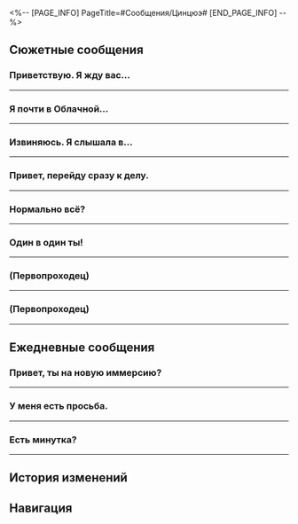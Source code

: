 <%-- [PAGE_INFO]
PageTitle=#Сообщения/Цинцюэ#
[END_PAGE_INFO] --%>
{{Сообщение Инфобокс
|id          = 1201
|Название    = ???
|Изображение = Персонаж Цинцюэ Иконка.png
|Тип         = Персонаж
|Отправитель = Цинцюэ
|ПодписьСоо  = Ты давай работай, а мне играть не мешай
|Фракция     = Лофу Сяньчжоу
}}

==Сюжетные сообщения==
===Приветствую. Я жду вас...===
{{Сообщения
|условие_получения = 
|текст =
:'''Цинцюэ:''' Приветствую. Я жду вас по просьбе Верховной провидицы.
:'''Цинцюэ:''' Уже пора.
:'''Цинцюэ:''' Я пойти пока не могу. У меня важное дело.
:'''Цинцюэ:''' [[Файл:Message Qingque New Friends Bring New Joy.png|256px]]
}}
----

===Я почти в Облачной...===
{{Сообщения
|условие_получения = 
|текст =
:'''Цинцюэ:''' Я почти в Облачной переправе. Давай скорее.
:'''Цинцюэ:''' Не позволяй лентяям браться за это дело. Поторопись.
}}
----

===Извиняюсь. Я слышала в...===
{{Сообщения
|условие_получения = 
|текст =
:'''Цинцюэ:''' Извиняюсь. Я слышала в Комиссии по ремёслам, что ты {{MC|ж=помогла|м=помог}} разобраться с узлами Древа амброзии. Генерал не врал, когда сказал, что ты просто {{MC|м=благодетель|ж=благодетельница}}.
:{Выбор} Это не слишком смахивает на комплимент.
::'''(Первопроходец):''' {{MC|м=Благодетель|ж=Благодетельница}}? Это не слишком смахивает на комплимент.
::'''Цинцюэ:''' Разумеется, комплимент. Я тебе благодарна от всего сердца. Лентяям можно полентяйничать, только когда люди, у которых много дел, занимаются делом.
::'''Цинцюэ:''' Ты же вроде не новичок уже в таких делах, неужели не {{MC|ж=поняла|м=понял}} намёка, когда я тебе присылаю сообщение с кучей комплиментов?
::'''Цинцюэ:''' Намёка типа: «Хм, наверное, ей что-то от меня надо».
::{Выбор} Что тебе от меня надо?
:::'''(Первопроходец):''' Так и что тебе от меня надо?
::{Выбор} Можно притвориться, что не {{MC|ж=поняла|м=понял}}?
:::'''(Первопроходец):''' Давай так, ты удалишь сообщение, и мы сделаем вид, как будто ничего не произошло.
:::'''Цинцюэ:''' Нет!
:{Выбор} У тебя, кажется, ко мне какое-то дело?
::'''(Первопроходец):''' Давай к делу. Что тебе нужно?
::'''Цинцюэ:''' Похоже, тебе уже хорошо знакомы любезности на Сяньчжоу, и ты видишь, когда за ними последует работа.<br />Ума тебе не занимать, {{MC|ж=девушка|м=юноша}}, и, думаю, скоро ты поймёшь три моих базовых принципа, как сделать, чтобы работа приносила счастье.
::'''Цинцюэ:''' У меня к тебе просьба. Помоги, пожалуйста.
:{Выбор} Да, я {{MC|ж=такая|м=такой}}.
::'''(Первопроходец):''' Да, я {{MC|м=отважный, добрый|ж=отважная, добрая}} и люблю помогать другим.
::'''Цинцюэ:''' Здорово! Такой отважный и добрый человек мне точно поможет.
:'''Цинцюэ:''' Помнишь ученика ремесленника по имени Чэнцзе из Комиссии по ремёслам?
:{Выбор} Не могу вспомнить
::'''(Первопроходец):''' Не могу вспомнить
::'''Цинцюэ:''' Если не помнишь, не страшно. Приходи в Комиссию по ремёслам, я тебе покажу.
:{Выбор} Кажется, помню.
::'''(Первопроходец):''' Чэнцзе... Вроде помню.
::'''Цинцюэ:''' Тогда это просто.
:'''Цинцюэ:''' Меня послала сюда госпожа Верховная провидица, чтобы помочь Комиссии по ремёслам в восстановлении после катастрофы.
:'''Цинцюэ:''' Всё идёт хорошо, за исключением ситуации с Чэнцзе, которая выходит за рамки моей работы.
:'''Цинцюэ:''' Можешь приехать ко мне? Я в порту Комиссии по ремёслам.
;{Принятая миссия: Учитель и друг}
}}
----

===Привет, перейду сразу к делу.===
{{Сообщения
|условие_получения = 
|текст =
:'''Цинцюэ:''' Привет, перейду сразу к делу.
:'''Цинцюэ:''' Тебе писал мастер Чэнцзе?
:{Выбор} Кто такой Чэнцзе?
::'''(Первопроходец):''' Кто это, напомни.
::'''Цинцюэ:''' Ого, какая короткая у тебя память.
::'''Цинцюэ:''' Попробую тебе напомнить.
::'''Цинцюэ:''' Мечта учителя.
::'''Цинцюэ:''' Ученик Комиссии по ремёслам.
::'''Цинцюэ:''' Человек, работавший над своей мечтой только три дня.
::{Выбор} Я его не знаю.
:::'''(Первопроходец):''' Прости, я его не знаю.
:::'''Цинцюэ:''' Либо твоя память ограничивается семью секундами, либо ты давно с ним не {{MC|ж=говорила|м=говорил}}, либо ты {{MC|ж=устала|м=устал}} от его лени...
::{Выбор} Мы давно не говорили.
:::'''(Первопроходец):''' Я {{MC|ж=вспомнила|м=вспомнил}} его. Но мы давно не говорили.
:{Выбор} Мы давно не говорили.
::'''(Первопроходец):''' Мы давно не говорили.
:{Выбор} Он сказал ждать новостей.
::'''(Первопроходец):''' Чэнцзе сказал ждать новостей, но так ничего и не прислал.
:'''Цинцюэ:''' Я не дружу с ним близко, но раз уж он играет со мной, я озабочена его душевным состоянием...
:'''Цинцюэ:''' Он сможет играть со мной и дальше?
:'''Цинцюэ:''' В общем, давай его навестим. Буду ждать тебя в Комиссии по ремёслам.
;{Принятая миссия: Учитель и друг: продолжение II}
}}
----

===Нормально всё?===
{{Сообщения
|условие_получения = 
|текст =
:'''(Первопроходец):''' Нормально всё?
:{Выбор} Не ходи пока в Комиссию.
:'''(Первопроходец):''' Не ходи пока в Комиссию по предсказаниям, там может быть опасно.
:'''Цинцюэ:''' ?
:'''Цинцюэ:''' Не волнуйся. Я только что сама всё видела, вышла и сразу написала.
:'''Цинцюэ:''' Так что же именно произошло? Почему никто не работает?
:{Выбор} Короче, охраняй вход.
:'''(Первопроходец):''' Охраняй вход, Цинцюэ. Следи, чтобы никто не входил и не выходил из Комиссии по предсказаниям.
:'''(Первопроходец):''' Береги себя. Мы почти на месте.
:'''Цинцюэ:''' Понятно. Теперь я настоящая привратница.
}}
----

===Один в один ты!===
{{Сообщения
|условие_получения = 
|текст =
:{Выбор} (Отправить фото Цинцюэ)
:'''(Первопроходец):''' Один в один ты!
:'''(Первопроходец):''' [[Файл:Message Цинцюэ 35.png|256px]]
:'''Цинцюэ:''' А в «Небесный нефрит» умеет?
:{Выбор} Вряд ли, посмотри на лапки...
::'''(Первопроходец):''' Вряд ли, посмотри на эти лапки... В них кости не удержать.
::'''Цинцюэ:''' Ну да.
:{Выбор} Об этом я не знаю.
::'''(Первопроходец):''' А в «Небесный нефрит» на космической станции играют разве? Мне кажется, что нет. Но точно не знаю.
::'''Цинцюэ:''' Жаль. Без игры и жизнь не та.
::'''Цинцюэ:''' Ох, там столько людей, легко организовать партию-другую. Жалко очень.
:'''Цинцюэ:''' Поспрашивай там, может, интересно кому.
:'''Цинцюэ:''' Если найдёшь желающих, пусть приезжают на Лофу, будем играть.
}}
----

===(Первопроходец)===
{{Сообщения
|условие_получения = 
|текст =
:'''Цинцюэ:''' (Первопроходец)
:'''Цинцюэ:''' Помоги!! Спаси!
:{Выбор} Что такое?
::'''(Первопроходец):''' Что случилось?
::'''Цинцюэ:''' Ужас, какой ужас!
:{Выбор} Так быстро всё проиграла?
::'''(Первопроходец):''' Так быстро проигралась в пух и прах?
::'''Цинцюэ:''' Как раз нет... Моя беда ещё хуже!
:'''Цинцюэ:''' Просто ужасно! А виной всему моя жадность.
:'''Цинцюэ:''' Если бы я только знала раньше, я была бы внимательнее.
:'''Цинцюэ:''' В общем, (Первопроходец), спаси меня поскорее! Мне здесь всё незнакомо, могу положиться только на тебя, {{MC|ж=сестрёнка|м=братишка}}!
:{Выбор} Где ты?
:'''(Первопроходец):''' Где ты?
:'''Цинцюэ:''' Я... А где я?
:'''Цинцюэ:''' О, я слышала, как они говорят, что мы в отеле Мира грёз.
:'''Цинцюэ:''' Поторопись, а то мне конец.
:'''Цинцюэ:''' Скорее!!!
}}
----

===(Первопроходец)===
{{Сообщения
|условие_получения = 
|текст =
:'''Цинцюэ:''' (Первопроходец)
:'''Цинцюэ:''' Беда...
:'''Цинцюэ:''' Похоже, они хотят заставить меня участвовать в каком-то странном ритуале.
:'''Цинцюэ:''' Спаси...
:{Выбор} Цинцюэ?
:'''(Первопроходец):''' Цинцюэ?
:'''(Первопроходец):''' Цинцюэ? Что случилось? Кто «они»?
}}
----

==Ежедневные сообщения==
===Привет, ты {{MC|ж=зарегистрировалась|м=зарегистрировался}} на новую иммерсию?===
{{Сообщения
|условие_получения = 
|текст=
:'''Цинцюэ:''' Привет, ты {{MC|ж=зарегистрировалась|м=зарегистрировался}} на новую иммерсию?
:'''Цинцюэ:''' Стань моим другом.
:{Выбор} Другом?
::'''(Первопроходец):''' Другом?
::'''Цинцюэ:''' Я зову друзьями всех, кто играет со мной в «Небесный нефрит».
::'''Цинцюэ:''' Но я говорила о новой иммерсии лисьего народа «Нефритовый дух», их я тоже зову друзьями.
:{Выбор} Иммерсия?
::'''(Первопроходец):''' Иммерсия?
::'''Цинцюэ:''' Это новая иммерсия лисьего народа «Нефритовый дух».
::'''Цинцюэ:''' Специально для игроков в «Небесный нефрит», так что это наши друзья.
:'''Цинцюэ:''' Если у тебя есть нефритовые счёты, ты тоже можешь присоединиться.
:{Выбор} А, понятно, это мобильная игра.
:'''(Первопроходец):''' А, понятно, это мобильная игра.
:'''Цинцюэ:''' ? Что такое мобильная игра? Не понимаю.
:'''Цинцюэ:''' В общем, я уже зарегистрировалась, это бесплатно.
:'''Цинцюэ:''' Теперь могу играть на работе.
:'''Цинцюэ:''' Ты идёшь? Я открою комнату для друзей.
:{Выбор} Я не умею играть.
::'''(Первопроходец):''' С удовольствием...
::'''(Первопроходец):''' Но я не умею играть в «Небесный нефрит».
::'''(Первопроходец):''' [[Файл:Стикер ГПП 07 Пом-Пом 02.png|80px|&lbrack;Плач&rbrack;]]
::'''Цинцюэ:''' Это очень просто.
::'''Цинцюэ:''' Приходи в игровой зал, научишься очень быстро.
:{Выбор} Играешь во время работы?
::'''(Первопроходец):''' Играешь в «Небесный нефрит» на работе?
::'''(Первопроходец):''' [[Файл:Стикер ГПП 07 Пом-Пом 07.png|80px|&lbrack;Недоумение&rbrack;]]
::'''Цинцюэ:''' Работа утомительна.
::'''Цинцюэ:''' Это отличный способ избавиться от стресса, попробуй.
:{Выбор} В самом деле?
:'''(Первопроходец):''' В самом деле?
:'''Цинцюэ:''' Я не вру.
:'''Цинцюэ:''' Вас столько человек на экспрессе, игроки легко найдутся.
:'''Цинцюэ:''' Научишь всех играть.
:'''Цинцюэ:''' Пришлю тебе приглашение.
:'''Цинцюэ:''' [[Файл:Стикер ГПП 07 Пом-Пом 06.png|80px|&lbrack;Одобрение&rbrack;]]
}}
----

===У меня есть просьба.===
{{Сообщения
|условие_получения = 
|текст=
:'''Цинцюэ:''' У меня есть просьба.
:'''Цинцюэ:''' После работы я слушала рассказ господина Сияня, но он остановился на самом интересном месте, я не могу этого вынести.
:'''Цинцюэ:''' Завтра он продолжит рассказ, но в более раннее время.
:'''Цинцюэ:''' Не знаю, успею ли добраться после работы.
:'''Цинцюэ:''' Если у меня не получится, сходишь и послушаешь за меня?
:{Выбор} Без проблем.
::'''(Первопроходец):''' Конечно.
::'''(Первопроходец):''' [[Файл:Стикер ГПП 07 Пом-Пом 06.png|80px|&lbrack;Одобрение&rbrack;]]
::'''(Первопроходец):''' Но я не {{MC|ж=слушала|м=слушал}} сегодняшний рассказ, разве я пойму то, что будет завтра?
:{Выбор} У меня нет времени.
::'''(Первопроходец):''' Завтра у меня нет времени.
::'''(Первопроходец):''' [[Файл:Стикер ГПП 07 Пом-Пом 02.png|80px|&lbrack;Плач&rbrack;]]
::'''(Первопроходец):''' И я не {{MC|ж=слушала|м=слушал}} сегодняшний рассказ, скорее всего я не пойму то, что будет завтра.
:'''Цинцюэ:''' О, сегодняшняя история об Облачном Всаднике, и, по-видимому, о поезде.
:'''Цинцюэ:''' Этот поезд похож на корабли Сяньчжоу и может путешествовать между мирами.
:{Выбор} Звучит очень знакомо.
:'''(Первопроходец):''' Звучит очень знакомо...
:'''Цинцюэ:''' Да.
:'''Цинцюэ:''' Поэтому я и прошу тебя.
:'''Цинцюэ:''' Господин Сиянь сказал, что Бог, Шагающий по облакам, однажды прибыл на планету под названием Харило.
:'''Цинцюэ:''' Но был втянут в заговор и даже сражался с огромным ауруматоном.
:'''Цинцюэ:''' Не спойлери, просто расскажи, что господин Сиянь скажет завтра.
:{Выбор} Что за Харило?
::'''(Первопроходец):''' Что за Харило?
:{Выбор} Что за ауруматон?
::'''(Первопроходец):''' Что за ауруматон?
:'''Цинцюэ:''' ...
:'''Цинцюэ:''' Так ты не знаешь?
:'''Цинцюэ:''' Ладно, похоже, мне всё же придётся прийти завтра самой.
:{Выбор} Расскажешь потом.
:'''(Первопроходец):''' Расскажешь потом.
:'''Цинцюэ:''' Хорошо!!!
:'''Цинцюэ:''' [[Файл:Стикер ГПП 07 Пом-Пом 06.png|80px|&lbrack;Одобрение&rbrack;]]
}}
----

===Есть минутка?===
{{Сообщения
|условие_получения = 
|текст=
:'''Цинцюэ:''' Есть минутка?
:{Выбор} [[Файл:Стикер ГПП 07 Пом-Пом 07.png|80px|&lbrack;Недоумение&rbrack;]]
:'''(Первопроходец):''' [[Файл:Стикер ГПП 07 Пом-Пом 07.png|80px|&lbrack;Недоумение&rbrack;]]
:'''Цинцюэ:''' Знаешь.
:'''Цинцюэ:''' Сегодня на работе так тихо.
:'''Цинцюэ:''' Давай поболтаем.
:{{Диалог|Предупреждение}} Ваш друг Цинцюэ не в сети
:'''(Первопроходец):''' ?
:'''(Первопроходец):''' И почему ты отключилась?
:'''(Первопроходец):''' Закончила работать?
:{{Диалог|Предупреждение}} Ваш друг Цинцюэ в сети
:'''Цинцюэ:''' За мной кто-то стоял.
:'''Цинцюэ:''' Понимаешь?
:{Выбор} Если бы тебя поймали...
::'''(Первопроходец):''' И что бы случилось?
::'''(Первопроходец):''' Если бы тебя поймали...
::'''Цинцюэ:''' Не знаю.
::'''Цинцюэ:''' Меня никогда не поймают.
::'''Цинцюэ:''' Я просто супер!
:{Выбор} Лучше работай усерднее...
::'''(Первопроходец):''' Лучше работай усерднее.
::'''(Первопроходец):''' Рискованно отлынивать от работы.
::'''Цинцюэ:''' Если не буду отлынивать...
::'''Цинцюэ:''' День, считай, прошёл зря.
::'''Цинцюэ:''' Я не могу так.
:{{Диалог|Предупреждение}} Ваш друг Цинцюэ не в сети
:{Выбор} ...
:'''(Первопроходец):''' ...
:{{Диалог|Предупреждение}} Ваш друг Цинцюэ в сети
:'''Цинцюэ:''' Я здесь.
:{{Диалог|Предупреждение}} Ваш друг Цинцюэ не в сети
:{{Диалог|Предупреждение}} Ваш друг Цинцюэ в сети
:{{Диалог|Предупреждение}} Ваш друг Цинцюэ не в сети
:{Выбор} Займись работой!
:'''(Первопроходец):''' ...
:'''(Первопроходец):''' Займись работой!
}}
----

==История изменений==
{{История изменений|3.5}}

==Навигация==
{{Сообщения Навбокс}}